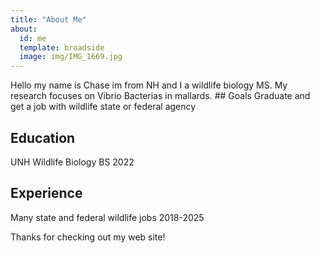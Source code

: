 ```yaml
---
title: "About Me"
about:
  id: me
  template: broadside
  image: img/IMG_1669.jpg
---
```


:::{#me}
Hello my name is Chase im from NH and I a wildlife biology MS. My research focuses on Vibrio Bacterias in mallards.
## Goals
Graduate and get a job with wildlife state or federal agency

## Education
UNH Wildlife Biology BS 2022 

## Experience
Many state and federal wildlife jobs 2018-2025

:::

Thanks for checking out my web site!
